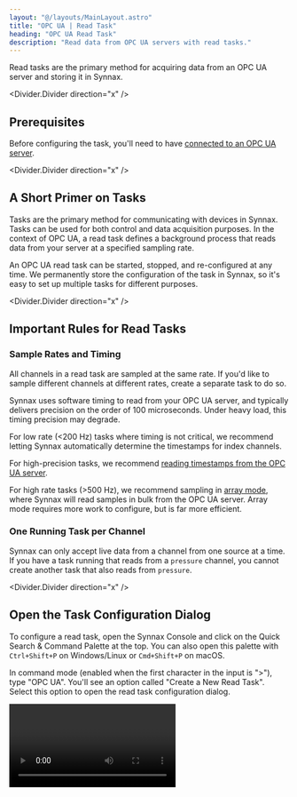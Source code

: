 ```yaml
---
layout: "@/layouts/MainLayout.astro"
title: "OPC UA | Read Task"
heading: "OPC UA Read Task"
description: "Read data from OPC UA servers with read tasks."
---
```


Read tasks are the primary method for acquiring data from an OPC UA server and storing
it in Synnax.

<Divider.Divider direction="x" />

## Prerequisites

Before configuring the task, you'll need to have [connected to an OPC UA
server](/reference/device-drivers/opc-ua/connect-server).

<Divider.Divider direction="x" />

## A Short Primer on Tasks

Tasks are the primary method for communicating with devices in Synnax. Tasks can be used
for both control and data acquisition purposes. In the context of OPC UA, a read task
defines a background process that reads data from your server at a specified sampling
rate.

An OPC UA read task can be started, stopped, and re-configured at any time. We
permanently store the configuration of the task in Synnax, so it's easy to set up
multiple tasks for different purposes.

<Divider.Divider direction="x" />

## Important Rules for Read Tasks

### Sample Rates and Timing

All channels in a read task are sampled at the same rate. If you'd like to sample
different channels at different rates, create a separate task to do so. 

Synnax uses software timing to read from your OPC UA server, and typically delivers
precision on the order of 100 microseconds. Under heavy load, this timing precision may
degrade.

For low rate (&lt;200 Hz) tasks where timing is not critical, we recommend letting Synnax
automatically determine the timestamps for index channels.

For high-precision tasks, we recommend [reading timestamps from the OPC UA
server](#reading-timestamps-from-the-opc-ua-server).

For high rate tasks (>500 Hz), we recommend sampling in [array
mode](#default-sampling-vs-array-sampling), where Synnax will read samples in bulk from
the OPC UA server. Array mode requires more work to configure, but is far more
efficient.

### One Running Task per Channel

Synnax can only accept live data from a channel from one source at a time. If you have a
task running that reads from a `pressure` channel, you cannot create another task that
also reads from `pressure`.

<Divider.Divider direction="x" />

## Open the Task Configuration Dialog

To configure a read task, open the Synnax Console and click on the Quick Search
& Command Palette at the top. You can also open this palette with `Ctrl+Shift+P`
on Windows/Linux or `Cmd+Shift+P` on macOS.

In command mode (enabled when the first character in the input is ">"), type
"OPC UA". You'll see an option called "Create a New Read Task". Select this
option to open the read task configuration dialog.

<Video client:only="react" id="device-drivers/opc-ua/read-task/open" />

You can also open the dialog by clicking in the top-right corner of the window and
selecting the add <Icon.Add /> icon, or opening the context menu on an OPC UA server
from the resources toolbar.

<Divider.Divider direction="x" />

## Task Configuration Parameters

<Table>
    <thead>
        <tr>
            <th>Field</th>
            <th>Description</th>
        </tr>
    </thead>
    <tbody>
        <tr>
            <td>Name</td>
            <td>A name for your read task.</td>
        </tr>
        <tr>
            <td>OPC UA Server</td>
            <td>Which OPC UA server the task will read from.</td>
        </tr>
        <tr>
            <td>Data Saving</td>
            <td>Data saving defines whether acquired data will be permanently stored in
            Synnax. When enabled, Synnax will both stream and store data. When disabled,
            Synnax will only stream data for real-time visualization. Historical data
            will not be available for review.</td>
        </tr>
        <tr>
            <td>Sample Rate</td>
            <td>How often, in Hz, Synnax polls data from the OPC UA server.</td>
        </tr>
        <tr>
            <td>Array Sampling</td>
            <td>Whether to use array sampling mode for this task.</td>
        </tr>
        <tr>
            <td>Stream Rate</td>
            <td>How often, in Hz, Synnax streams data to the Synnax database. This
            option is only available when array sampling is off.</td>
        </tr>
        <tr>
            <td>Array Size</td>
            <td>The number of samples to read in bulk from the OPC UA server. This
            option is only available when array sampling is on.</td>
        </tr>
    </tbody>
</Table>

### Sample Rate vs. Stream Rate

There are two parameters to control the timing of the task: the sample rate and the
stream rate. The sample rate defines how often Synnax will poll the OPC UA server for
new data, while the stream rate defines how often the task will stream data into Synnax.

For example, if you set the sample rate to 10 Hz and the stream rate to 1 Hz, Synnax
will poll the OPC UA server every 100 ms, collect 10 samples, and then forward these
samples to the server. 

For very low rate tasks (&lt;50 Hz), we recommend setting the stream rate to the same
value as the sample rate. For higher rate tasks, lowering the stream rate can
significantly improve performance. It's best to keep the stream rate below 50 Hz unless
you need to quickly process incoming data in real-time.

### Default Sampling vs. Array Sampling

The default sampling mode reads a single sample from the server for each channel in the
task at the specified sampling rate. This is the simplest mode to configure, and is
ideal for most applications that don't require high data rates. We recommend setting the
sampling rate to the same sampling rate as the OPC UA server.

Array sampling is a more advanced method of reading data from an OPC UA server, and is
typically only necessary for very high rate tasks (&gt;500 Hz). Instead of reading
single samples from the server, Synnax will read many samples in bulk. Array sampling
requires a little bit of tuning to set up.

<Note.Note variant="info">
When experimenting with array based sampling, we recommend running a separate [Synnax
database](/reference/cluster/quick-start) with a memory-backed data store. This will
allow you to quickly test different configurations without writing a large amount of
experimental data to your production database.
</Note.Note>

Running a task with array sampling enabled can result in both **oversampling** and
**undersampling**. Oversampling occurs when the OPC UA server doesn't completely replace
all values in the array before Synnax reads it. Undersampling can occur when the OPC UA
server is rewriting the array faster than Synnax can read it. 

We recommend setting the sampling rate to the same sampling rate as the OPC UA server
and setting the array size to be an integer factor of the sampling rate. For very high
data rates, undersampling and oversampling by a few samples in the array can occur under
normal operating conditions. This typically is not a problem.

### Reading Timestamps from the OPC UA Server

If the time channels for your corresponding data channels are not in the task, Synnax
will automatically generate timestamps when reading data from the server. This is fine
when you are not concerned with the exact timing of the data.

If you would like to pull exact timestamps from the OPC UA server, simply add the time
channel to the task.

<Divider.Divider direction="x" />

## Adding Channels to a Task

To add a channel to a task, simple find the desired channel in the browser and drag it
over to the channels window. From here, you can change the name of the channel. If you
would like to stop a channel from being read, you can click the disable/enable button to
the right of the channel.

To configure the task, just click the "Configure" button. This will save the task
configuration, and you will be able to pause and resume the tasks whenever you want.

<Video client:only="react" id="device-drivers/opc-ua/read-task/channels" />

<Divider.Divider direction="x" />

## Stopping and Starting Tasks

To stop and start a task, you can open up the task toolbar on the right-hand side and
click play and pause. You can also click the play/pause icon in the bottom of the task
configuration window.

<Video client:only="react" id="device-drivers/opc-ua/read-task/start-stop" />

